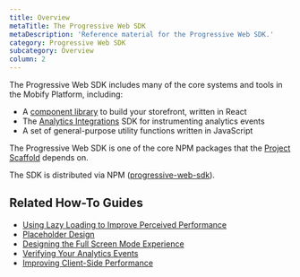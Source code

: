 ```yaml
---
title: Overview
metaTitle: The Progressive Web SDK
metaDescription: 'Reference material for the Progressive Web SDK.'
category: Progressive Web SDK
subcategory: Overview
column: 2
---
```


The Progressive Web SDK includes many of the core systems and tools in the Mobify Platform, including:

- A [component library](/apis-and-sdks/component-library) to build your storefront, written in React
- The [Analytics Integrations](/apis-and-sdks/progressive-web-sdk/analytics-integrations/overview) SDK for instrumenting analytics events
- A set of general-purpose utility functions written in JavaScript

The Progressive Web SDK is one of the core NPM packages that the [Project Scaffold](/get-started/architecture/project-scaffold) depends on.

The SDK is distributed via NPM ([progressive-web-sdk](https://www.npmjs.com/package/progressive-web-sdk)).

## Related How-To Guides

- [Using Lazy Loading to Improve Perceived Performance](/how-to-guides/categories/design/performant-product-loading-strategy)
- [Placeholder Design](/how-to-guides/categories/design/placeholder-design)
- [Designing the Full Screen Mode Experience](/how-to-guides/categories/design/designing-the-full-screen-mode-experience)
- [Verifying Your Analytics Events](/how-to-guides/categories/analytics/verifying-your-analytics-events)
- [Improving Client-Side Performance](/how-to-guides/categories/performance/improving-client-side-performance)
